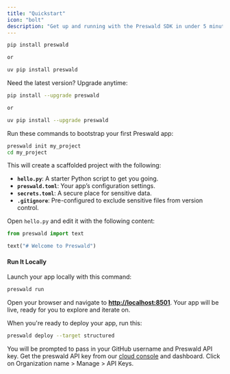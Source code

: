 ```yaml
---
title: "Quickstart"
icon: "bolt"
description: "Get up and running with the Preswald SDK in under 5 minutes"
---
```


<Steps>

  <Step title="Install the Preswald SDK">

```bash
pip install preswald

or 

uv pip install preswald
```

<Tip>Need the latest version? Upgrade anytime:</Tip>

```bash
pip install --upgrade preswald

or 

uv pip install --upgrade preswald
```

</Step>

  <Step title="Set Up Your First Project">

Run these commands to bootstrap your first Preswald app:

```bash
preswald init my_project
cd my_project
```

This will create a scaffolded project with the following:

- **`hello.py`**: A starter Python script to get you going.
- **`preswald.toml`**: Your app’s configuration settings.
- **`secrets.toml`**: A secure place for sensitive data.
- **`.gitignore`**: Pre-configured to exclude sensitive files from version control.

</Step>

  <Step title="Write Your First App">

Open `hello.py` and edit it with the following content:

```python
from preswald import text

text("# Welcome to Preswald")
```

#### Run It Locally

Launch your app locally with this command:

```bash
preswald run
```

Open your browser and navigate to **[http://localhost:8501](http://localhost:8501)**. Your app will be live, ready for you to explore and iterate on.

</Step>

  <Step title="Deploy Your App">

When you're ready to deploy your app, run this:

```bash
preswald deploy --target structured
```
</Step>

You will be prompted to pass in your GitHub username and Preswald API key. Get the preswald API key from our [cloud console](https://preswald.com/) and dashboard. Click on Organization name > Manage > API Keys.   

</Steps>
